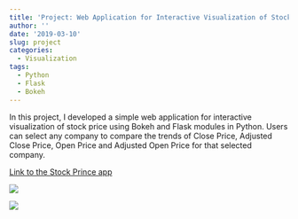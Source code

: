 ```yaml
---
title: 'Project: Web Application for Interactive Visualization of Stock Price '
author: ''
date: '2019-03-10'
slug: project
categories:
  - Visualization
tags:
  - Python
  - Flask
  - Bokeh
---
```


In this project, I developed a simple web application for interactive visualization of stock price using Bokeh and Flask modules in Python. Users can select any company to compare the trends of Close Price, Adjusted Close Price, Open Price and Adjusted Open Price for that selected company. 

[Link to the Stock Prince app](https://luyao-tdi-milestone.herokuapp.com/)

![](/post/2015-07-23-r-rmarkdown_files/figure-html/stockprice_screenshot2.jpg)

![](/post/2015-07-23-r-rmarkdown_files/figure-html/stockprice_screenshot.jpg)
